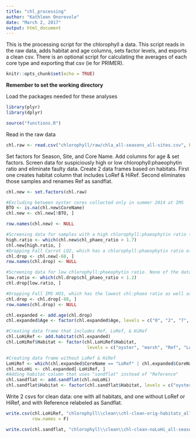 ```yaml
---
title: "chl_processing"
author: "Kathleen Onorevole"
date: "March 2, 2017"
output: html_document
---
```


This is the processing script for the chlorophyll a data. This script reads in the raw data, adds habitat and age columns, sets factor levels, and exports a clean csv. There is an optional script for calculating the averages of each core type and exporting that csv (ie for PRIMER).

```r
knitr::opts_chunk$set(echo = TRUE)
```

**Remember to set the working directory**

Load the packages needed for these analyses
```r

library(plyr)
library(dplyr)

source("functions.R")
```

Read in the raw data
```r

chl.raw <- read.csv("chlorophyll/raw/chla_all-seasons_all-sites.csv", header = T, stringsAsFactors = F)

```

Set factors for Season, Site, and Core Name. Add columns for age & set factors. Screen data for suspiciously high or low chlorophyll:phaeophytin ratio and eliminate faulty data.
Create 2 data frames based on habitats. First one creates habitat column that includes LoRef & HiRef. Second eliminates those samples and renames Ref as sandflat.
```r

chl.new <- set.factors(chl.raw)

#Excluding between oyster cores collected only in summer 2014 at IMS
BTO <- is.na(chl.new$CoreName)
chl.new <- chl.new[!BTO, ]

row.names(chl.new) <- NULL

#Screening data for samples with a high chlorophyll:phaeophytin ratio (should be ~ 1.0 - 1.7)
high.ratio <- which(chl.new$chl_phaeo_ratio > 1.7)
chl.new[high.ratio, ]
#Dropping Fall Carrot LO2, which has a chlorophyll:phaeophytin ratio of 4.1. This sample was already flagged for having a strange 665 absorbance, so something clearly went wrong and the data are not useful.
chl.drop <- chl.new[-68, ]
row.names(chl.drop) <- NULL

#Screening data for low chlorophyll:phaeophytin ratio. None of the data are low enough to eliminate, altho some should be reviewed during analysis.
low.ratio <- which(chl.drop$chl_phaeo_ratio < 1.2)
chl.drop[low.ratio, ]

#Dropping Fall IMS HO3, which has the lowest chl:phaeo ratio as well as (more concerningly) the only negative chlorophyll concentration. There was likely something off with this sample since all 3 of its parameters are outliers.
chl.drop <- chl.drop[-88, ]
row.names(chl.drop) <- NULL

chl.expanded <- add.age(chl.drop)
chl.expanded$Age <- factor(chl.expanded$Age, levels = c("0", "2", "7", "20"))

#Creating data frame that includes Ref, LoRef, & HiRef
chl.LoHiRef <- add.habitat(chl.expanded)
chl.LoHiRef$Habitat <- factor(chl.LoHiRef$Habitat,
                               levels = c("oyster", "marsh", "Ref", "LoRef", "HiRef"))

#Creating data frame without LoRef & HiRef
LoHiRef <- which(chl.expanded$CoreName == "LoRef" | chl.expanded$CoreName == "HiRef")
chl.noLoHi <- chl.expanded[-LoHiRef, ]
#Adding habitat column that uses "sandflat" instead of "Reference"
chl.sandflat <- add.sandflat(chl.noLoHi)
chl.sandflat$Habitat <- factor(chl.sandflat$Habitat, levels = c("oyster", "marsh", "sandflat"))

```

Write 2 csvs for clean data: one with all habitats, and one without LoRef or HiRef, and with Reference relabeled as Sandflat.
```r

write.csv(chl.LoHiRef, "chlorophyll\\clean\\chl-clean-orig-habitats_all-seasons_all-sites.csv",
          row.names = F)

write.csv(chl.sandflat, "chlorophyll\\clean\\chl-clean-noLoHi_all-seasons_all-sites.csv", row.names = F)

```
